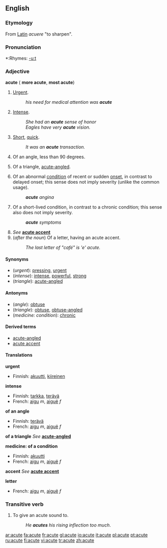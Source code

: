 ==English==

===Etymology===
From [[Latin]] ''acuere'' "to sharpen".

===Pronunciation===
*:Rhymes: [[Rhymes:English:-uːt|-uːt]]

===Adjective===
'''acute''' ({{compar}} '''more acute''', {{superl}} '''most acute''')

#[[Urgent]].
#:''his need for medical attention was '''acute'''''
#[[Intense]].
#:''She had an '''acute''' sense of honor''
#:''Eagles have very '''acute''' vision.''
#[[Short]], [[quick]].
#:''It was an '''acute''' transaction.''
#{{geometry}} Of an angle, less than 90 degrees.
#{{geometry}} Of a triangle, [[acute-angled]].
#{{medicine}} Of an abnormal [[condition]] of recent or sudden [[onset]], in contrast to delayed onset; this sense does not imply severity (unlike the common usage).
#:'''''acute''' angina''
#{{medicine}} Of a short-lived condition, in contrast to a chronic condition; this sense also does not imply severity.
#:'''''acute''' symptoms''
#''See'' '''[[acute accent]]'''
#(''after the noun'') Of a letter, having an acute accent.
#:''The last letter of "café" is 'e' acute.''

====Synonyms====
*(''urgent''): [[pressing]], [[urgent]]
*(''intense''): [[intense]], [[powerful]], [[strong]]
*(''triangle''): [[acute-angled]]

====Antonyms====
*(''angle''): [[obtuse]]
*(''triangle''): [[obtuse]], [[obtuse-angled]]
*(''medicine: condition''): [[chronic]]

====Derived terms====
*[[acute-angled]]
*[[acute accent]]

====Translations====

'''urgent'''
{{top}}
*Finnish: [[akuutti]], [[kiireinen]]
{{mid}}
{{bottom}}

'''intense'''
{{top}}
*Finnish: [[tarkka]], [[terävä]]
*French: [[aigu]] ''m'', [[aiguë]]<!--sic: the diaeresis is on the "e"--> ''f''
{{mid}}
{{bottom}}

'''of an angle'''
{{top}}
*Finnish: [[terävä]]
*French: [[aigu]] ''m'', [[aiguë]]<!--sic: the diaeresis is on the "e"--> ''f''
{{mid}}
{{bottom}}

'''of a triangle'''
''See'' '''[[acute-angled]]'''

'''medicine: of a condition'''
{{top}}
*Finnish: [[akuutti]]
*French: [[aigu]] ''m'', [[aiguë]]<!--sic: the diaeresis is on the "e"--> ''f''
{{mid}}
{{bottom}}

'''accent'''
''See'' '''[[acute accent]]'''

'''letter'''
{{top}}
*French: [[aigu]] ''m'', [[aiguë]]<!--sic: the diaeresis is on the "e"--> ''f''
{{mid}}
{{bottom}}

===Transitive verb===
{{en-verb|acut|ing}}

#To give an acute sound to.
#:''He '''acutes''' his rising inflection too much''.

[[ar:acute]]
[[fa:acute]]
[[fr:acute]]
[[gl:acute]]
[[io:acute]]
[[it:acute]]
[[pl:acute]]
[[pt:acute]]
[[ru:acute]]
[[fi:acute]]
[[vi:acute]]
[[tr:acute]]
[[zh:acute]]